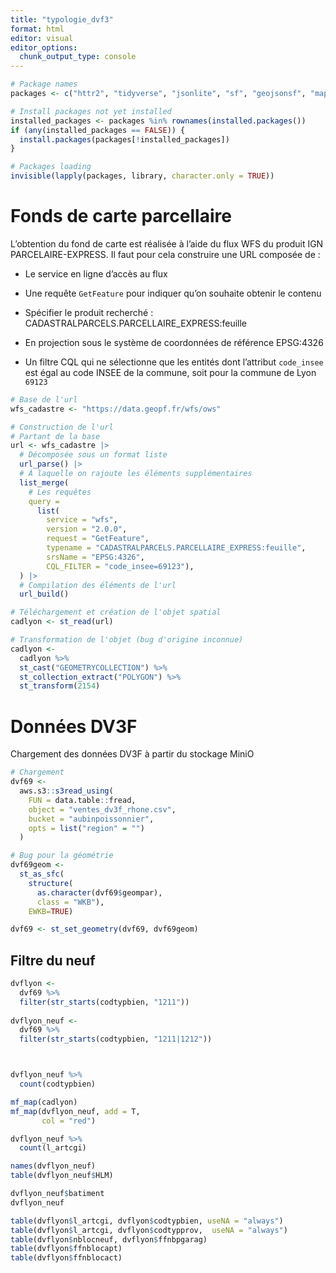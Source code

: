 ```yaml
---
title: "typologie_dvf3"
format: html
editor: visual
editor_options: 
  chunk_output_type: console
---
```


```r
# Package names
packages <- c("httr2", "tidyverse", "jsonlite", "sf", "geojsonsf", "mapsf")

# Install packages not yet installed
installed_packages <- packages %in% rownames(installed.packages())
if (any(installed_packages == FALSE)) {
  install.packages(packages[!installed_packages])
}

# Packages loading
invisible(lapply(packages, library, character.only = TRUE))
```

# Fonds de carte parcellaire

L'obtention du fond de carte est réalisée à l'aide du flux WFS du produit IGN PARCELAIRE-EXPRESS. Il faut pour cela construire une URL composée de :

-   Le service en ligne d'accès au flux

-   Une requête `GetFeature` pour indiquer qu'on souhaite obtenir le contenu

-   Spécifier le produit recherché : CADASTRALPARCELS.PARCELLAIRE_EXPRESS:feuille

-   En projection sous le système de coordonnées de référence EPSG:4326

-   Un filtre CQL qui ne sélectionne que les entités dont l'attribut `code_insee` est égal au code INSEE de la commune, soit pour la commune de Lyon `69123`

```r
# Base de l'url
wfs_cadastre <- "https://data.geopf.fr/wfs/ows"

# Construction de l'url
# Partant de la base
url <- wfs_cadastre |> 
  # Décomposée sous un format liste
  url_parse() |>
  # À laquelle on rajoute les éléments supplémentaires
  list_merge(
    # Les requêtes
    query = 
      list(
        service = "wfs",
        version = "2.0.0",
        request = "GetFeature",
        typename = "CADASTRALPARCELS.PARCELLAIRE_EXPRESS:feuille",
        srsName = "EPSG:4326",
        CQL_FILTER = "code_insee=69123"),
  ) |>
  # Compilation des éléments de l'url
  url_build()

# Téléchargement et création de l'objet spatial
cadlyon <- st_read(url)

# Transformation de l'objet (bug d'origine inconnue)
cadlyon <- 
  cadlyon %>%
  st_cast("GEOMETRYCOLLECTION") %>%
  st_collection_extract("POLYGON") %>%
  st_transform(2154)
```




# Données DV3F

Chargement des données DV3F à partir du stockage MiniO

```r
# Chargement
dvf69 <- 
  aws.s3::s3read_using(
    FUN = data.table::fread,
    object = "ventes_dv3f_rhone.csv",
    bucket = "aubinpoissonnier",
    opts = list("region" = "")
  )

# Bug pour la géométrie
dvf69geom <-
  st_as_sfc(
    structure(
      as.character(dvf69$geompar),
      class = "WKB"),
    EWKB=TRUE)

dvf69 <- st_set_geometry(dvf69, dvf69geom)
```

## Filtre du neuf

```r
dvflyon <-
  dvf69 %>%
  filter(str_starts(codtypbien, "1211"))
  
dvflyon_neuf <- 
  dvf69 %>%
  filter(str_starts(codtypbien, "1211|1212"))



dvflyon_neuf %>%
  count(codtypbien)
```


```r
mf_map(cadlyon)
mf_map(dvflyon_neuf, add = T,
       col = "red")

dvflyon_neuf %>%
  count(l_artcgi)

names(dvflyon_neuf)
table(dvflyon_neuf$HLM)

dvflyon_neuf$batiment
dvflyon_neuf

table(dvflyon$l_artcgi, dvflyon$codtypbien, useNA = "always")
table(dvflyon$l_artcgi, dvflyon$codtypprov,  useNA = "always")
table(dvflyon$nblocneuf, dvflyon$ffnbpgarag)
table(dvflyon$ffnblocapt)
table(dvflyon$ffnblocact)
```

